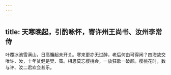 ```yaml
---
---
---
```

title: 天寒晚起，引酌咏怀，寄许州王尚书、汝州李常侍
---



叶覆冰池雪满山，日高慵起未开关。寒来更亦无过醉，老后何由可得闲？四海故交唯许、汝，十年贫健是樊、蛮。相思莫忘樱桃会，一放狂歌一破颜。樱桃花时，数与许、汝二君欢会甚乐。